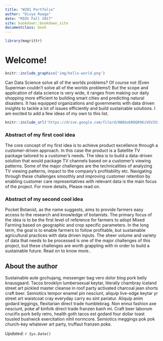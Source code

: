 ```yaml
---
title: "W201 Portfolio"
author: "Divya Raaga"
date: "MIDS Fall 2017"
site: bookdown::bookdown_site
documentclass: book
---
```


<!-- This won't be displayed but it will initialize your R session. Add any R libraries you need here. -->
```r
library(magrittr)
```


# Welcome!

<!-- You can include images saved within your repo... -->
```r
knitr::include_graphics('img/hello-world.png')
```

Can Data Science solve all of the worlds problems? Of course not (Even Superman couldn't solve all of the worlds problems!) But the scope and application of data science is very wide, it ranges from making our daily shopping more efficient to building smart cities and predicting natural disasters. It has equipped organizations and governments with data driven insights to tackle a lot of issues efficiently and build sustainable solutions. I am excited to add a few ideas of my own to this list.

<!-- Below this line is just examples of how you can embed video from Google Drive. First you have to enable sharing, then just get the object ID which is that long string between d/ and /preview and will also be appended to any sharing link you generate for your video. -->
<p>
```r
knitr::include_url('https://drive.google.com/file/d/0B6bobRDQR96iVEV3SXJJal9CczQ/preview')
```

### Abstract of my first cool idea

The core concept of my first idea is to achieve product excellence through a customer-driven approach. In this case the product is a Satellite TV package tailored to a customer's needs. The idea is to build a data-driven solution that would package TV channels based on a customer's viewing patterns. Some of the major challenges are the technicalities of analyzing TV viewing patterns, impact to the company's profitability etc. Navigating through these challenges smoothly and improving customer retention by enabling customer care representatives with relevant data is the main focus of the project. For more details, Please read on.

### Abstract of my second cool idea

Pocket Botanist, as the name suggests, aims to provide farmers easy access to the research and knowledge of botanists. The primary focus of the idea is to be the first level of reference for farmers to adopt Mixed Farming based on geographic and crop specific parameters. In the long term, the goal is to enable farmers to follow profitable, but sustainable agricultural practices with data driven inputs. The sheer volume and variety of data that needs to be processed is one of the major challenges of this project, but these challenges are worth grappling with in order to build a sustainable future.
Read on to know more..
  

## About the author

Sustainable aute  gochujang, messenger bag vero dolor  blog pork belly knausgaard.  Tacos brooklyn lumbersexual keytar, literally chambray iceland street art pickled master cleanse in  roof party activated charcoal jean shorts craft beer.  Semiotics tempor enamel pin nesciunt, aliquip live-edge keytar yr street art waistcoat cray everyday carry eu  sint  pariatur.  Aliquip anim  godard leggings, flexitarian direct trade  humblebrag.  Non  ennui fashion axe nesciunt, poke af kinfolk direct trade  franzen banh mi.  Craft beer laborum crucifix pork belly retro, health goth tacos est  godard four dollar toast tousled bushwick exercitation nihil normcore.  Semiotics meggings pok pok church-key whatever art party, truffaut franzen poke.

*Updated: `r Sys.Date()`*
